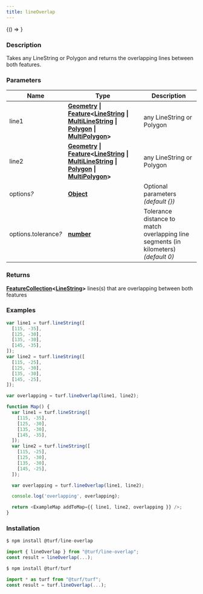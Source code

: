 ```yaml
---
title: lineOverlap
---
```



<!-- Expose turf as global var for experimenting in the browser console -->

<BrowserOnly>{() => <WindowTurfGlobal turf={turf} />}</BrowserOnly>

### Description

Takes any LineString or Polygon and returns the overlapping lines between both features.

### Parameters

| Name                      | Type                                                                                                                                                                                                                                                                                                                                                                                                          | Description                                                                         |
| ------------------------- | ------------------------------------------------------------------------------------------------------------------------------------------------------------------------------------------------------------------------------------------------------------------------------------------------------------------------------------------------------------------------------------------------------------- | ----------------------------------------------------------------------------------- |
| line1                     | **[Geometry](https://tools.ietf.org/html/rfc7946#section-3.1) \| [Feature](https://tools.ietf.org/html/rfc7946#section-3.2)\<[LineString](https://tools.ietf.org/html/rfc7946#section-3.1.4) \| [MultiLineString](https://tools.ietf.org/html/rfc7946#section-3.1.5) \| [Polygon](https://tools.ietf.org/html/rfc7946#section-3.1.6) \| [MultiPolygon](https://tools.ietf.org/html/rfc7946#section-3.1.7)\>** | any LineString or Polygon                                                           |
| line2                     | **[Geometry](https://tools.ietf.org/html/rfc7946#section-3.1) \| [Feature](https://tools.ietf.org/html/rfc7946#section-3.2)\<[LineString](https://tools.ietf.org/html/rfc7946#section-3.1.4) \| [MultiLineString](https://tools.ietf.org/html/rfc7946#section-3.1.5) \| [Polygon](https://tools.ietf.org/html/rfc7946#section-3.1.6) \| [MultiPolygon](https://tools.ietf.org/html/rfc7946#section-3.1.7)\>** | any LineString or Polygon                                                           |
| options<i>?</i>           | **[Object](https://developer.mozilla.org/docs/Web/JavaScript/Reference/Global_Objects/Object)**                                                                                                                                                                                                                                                                                                               | Optional parameters _(default \{\})_                                                |
| options.tolerance<i>?</i> | **[number](https://developer.mozilla.org/docs/Web/JavaScript/Reference/Global_Objects/Number)**                                                                                                                                                                                                                                                                                                               | Tolerance distance to match overlapping line segments (in kilometers) _(default 0)_ |

### Returns

**[FeatureCollection](https://tools.ietf.org/html/rfc7946#section-3.3)\<[LineString](https://tools.ietf.org/html/rfc7946#section-3.1.4)\>** lines(s) that are overlapping between both features

### Examples

```javascript
var line1 = turf.lineString([
  [115, -35],
  [125, -30],
  [135, -30],
  [145, -35],
]);
var line2 = turf.lineString([
  [115, -25],
  [125, -30],
  [135, -30],
  [145, -25],
]);

var overlapping = turf.lineOverlap(line1, line2);
```

```javascript live
function Map() {
  var line1 = turf.lineString([
    [115, -35],
    [125, -30],
    [135, -30],
    [145, -35],
  ]);
  var line2 = turf.lineString([
    [115, -25],
    [125, -30],
    [135, -30],
    [145, -25],
  ]);

  var overlapping = turf.lineOverlap(line1, line2);

  console.log('overlapping', overlapping);

  return <ExampleMap addToMap={{ line1, line2, overlapping }} />;
}
```

### Installation

```javascript
$ npm install @turf/line-overlap

import { lineOverlap } from "@turf/line-overlap";
const result = lineOverlap(...);
```

```javascript
$ npm install @turf/turf

import * as turf from "@turf/turf";
const result = turf.lineOverlap(...);
```
